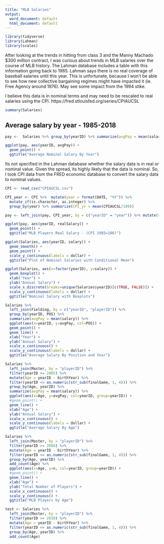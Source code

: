 ```yaml
---
title: "MLB Salaries"
output:
  word_document: default
  html_document: default
---
```


```r
library(tidyverse)
library(Lahman)
library(scales)
```


After looking at the trends in hitting from class 3 and the Manny Machado $300 million contract, I was curious about trends in MLB salaries over the course of MLB history. The Lahman database includes a table with this information going back to 1985. Lahman says there is no real coverage of baseball salaries until this year. This is unfortunate, because I won't be able to see how new collective bargaining regimes might have impacted it (ie. Free Agency around 1976). May see some impact from the 1994 stike. 

I believe this data is in nominal terms and may need to be rescaled to real salaries using the CPI. https://fred.stlouisfed.org/series/CPIAUCSL 

```r
summary(Salaries)
```

## Average salary by year - 1985-2018
```r
pay <-  Salaries %>% group_by(yearID) %>% summarize(avgPay = mean(salary))

ggplot(pay, aes(yearID, avgPay)) + 
  geom_point() + 
  ggtitle("Average Nominal Salary By Year")
```

Its not specified in the Lahman database whether the salary data is in real or nominal value. Given the spread, its highly likely that the data is nominal. So, I took CPI data from the FRED economic database to convert the salary data to nominal values. 

```r
CPI <- read_csv("CPIAUCSL.csv")

CPI_year <- CPI %>%  mutate(year = format(DATE, "%Y")) %>% 
  mutate_if(is.character, as.integer) %>%
  group_by(year) %>% summarize(CPI_yr = mean(CPIAUCSL/100)) 

pay <- left_join(pay, CPI_year, by = c("yearID" = "year")) %>% mutate(realSalary = avgPay / CPI_yr)

ggplot(pay, aes(yearID, realSalary)) + 
  geom_point() + 
  ggtitle("MLB Players Real Salary - (CPI 1985=100)")

```




```r
ggplot(Salaries, aes(yearID, salary)) +
  geom_smooth() +
  geom_point() + 
  scale_y_continuous(labels = dollar) +
  ggtitle("Plot of Nominal Salaries with Conditional Mean")
```

```r
ggplot(Salaries, aes(x=factor(yearID), y=salary)) +
  geom_boxplot() +
  xlab("Year") +
  ylab("Annual Salary") +
  scale_x_discrete(breaks=unique(Salaries$yearID)[c(TRUE, FALSE)]) +
  scale_y_continuous(labels = dollar) + 
  ggtitle("Nominal Salary with Boxplots")
```


```r

Salaries %>% 
  left_join(Fielding, by = c("yearID", "playerID")) %>%
  group_by(yearID, POS) %>% 
  summarize(avgPay = mean(salary)) %>% 
  ggplot(aes(x=yearID, y=avgPay, col=POS)) + 
  geom_point() + 
  geom_line() +
  xlab("Year") +
  ylab("Annual Salary") +
  scale_x_continuous() +
  scale_y_continuous(labels = dollar) + 
  ggtitle("Average Salary By Position and Year")
```

```r
Salaries %>%
  left_join(Master, by = "playerID") %>%
  filter(yearID >= 2005) %>%
  mutate(Age = yearID - birthYear) %>%
  filter(yearID <= as.numeric(str_sub(finalGame, 1, 4))) %>%
  group_by(Age, yearID) %>%
  summarize(avgPay = mean(salary)) %>%
  ggplot(aes(x=Age, y=avgPay, col=yearID, group=yearID)) + 
  #geom_point() + 
  geom_line() +
  xlab("Age") +
  ylab("Annual Salary") +
  scale_x_continuous() +
  scale_y_continuous(labels = dollar) + 
  ggtitle("Average Salary By Age")

```

```r
Salaries %>%
  left_join(Master, by = "playerID") %>%
  filter(yearID >= 2004) %>%
  mutate(Age = yearID - birthYear) %>%
  filter(yearID <= as.numeric(str_sub(finalGame, 1, 4))) %>%
  group_by(Age, yearID) %>%
  add_count(Age) %>%
  ggplot(aes(x=Age, y=n, col=yearID, group=yearID)) + 
  #geom_point() + 
  geom_line() +
  xlab("Age") +
  ylab("Total Number of Players") +
  scale_x_continuous() +
  scale_y_continuous() + 
  ggtitle("MLB Players by Age")
```

```r
test <- Salaries %>%
  left_join(Master, by = "playerID") %>%
  filter(yearID >= 2010) %>%
  mutate(Age = yearID - birthYear) %>%
  filter(yearID <= as.numeric(str_sub(finalGame, 1, 4))) %>%
  group_by(Age, yearID) %>%
  add_count(Age)
```

